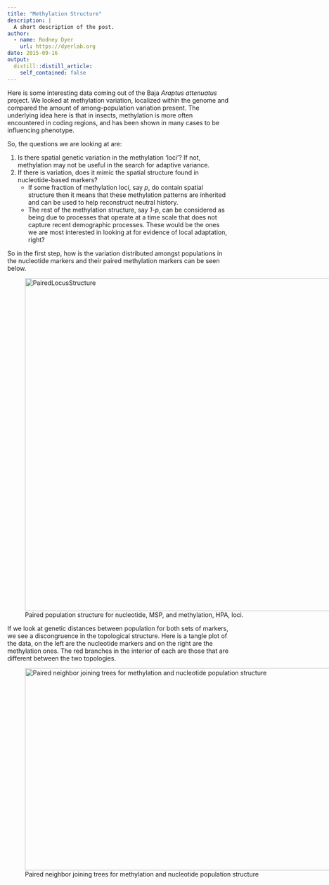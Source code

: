 ```yaml
---
title: "Methylation Structure"
description: |
  A short description of the post.
author:
  - name: Rodney Dyer
    url: https://dyerlab.org
date: 2015-09-16
output:
  distill::distill_article:
    self_contained: false
---
```





Here is some interesting data coming out of the Baja _Araptus attenuatus_ project.  We looked at methylation variation, localized within the genome and compared the amount of among-population variation present.  The underlying idea here is that in insects, methylation is more often encountered in coding regions, and has been shown in many cases to be influencing phenotype.

<!--more-->So, the questions we are looking at are:

  1. Is there spatial genetic variation in the methylation &#8216;loci'?  If not, methylation may not be useful in the search for adaptive variance.
  2. If there is variation, does it mimic the spatial structure found in nucleotide-based markers? 
      * If some fraction of methylation loci, say _p_, do contain spatial structure then it means that these methylation patterns are inherited and can be used to help reconstruct neutral history.
      * The rest of the methylation structure, say _1-p_, can be considered as being due to processes that operate at a time scale that does not capture recent demographic processes.  These would be the ones we are most interested in looking at for evidence of local adaptation, right?

So in the first step, how is the variation distributed amongst populations in the nucleotide markers and their paired methylation markers can be seen below.<figure id="attachment_659" aria-describedby="caption-attachment-659" style="width: 760px" class="wp-caption aligncenter">

<img class="wp-image-659 size-full" src="wp-content/uploads/2015/09/PairedLocusStructure.png" alt="PairedLocusStructure" width="760" height="757" srcset="wp-content/uploads/2015/09/PairedLocusStructure.png 760w, wp-content/uploads/2015/09/PairedLocusStructure-150x150.png 150w, wp-content/uploads/2015/09/PairedLocusStructure-300x300.png 300w" sizes="(max-width: 760px) 100vw, 760px" /> <figcaption id="caption-attachment-659" class="wp-caption-text">Paired population structure for nucleotide, MSP, and methylation, HPA, loci.</figcaption></figure> 

If we look at genetic distances between population for both sets of markers, we see a discongruence in the topological structure.  Here is a tangle plot of the data, on the left are the nucleotide markers and on the right are the methylation ones.  The red branches in the interior of each are those that are different between the two topologies.<figure id="attachment_660" aria-describedby="caption-attachment-660" style="width: 718px" class="wp-caption aligncenter">

<img class="wp-image-660 size-full" src="wp-content/uploads/2015/09/Tanglegram.png" alt="Paired neighbor joining trees for methylation and nucleotide population structure" width="718" height="460" srcset="wp-content/uploads/2015/09/Tanglegram.png 718w, wp-content/uploads/2015/09/Tanglegram-300x192.png 300w" sizes="(max-width: 718px) 100vw, 718px" /> <figcaption id="caption-attachment-660" class="wp-caption-text">Paired neighbor joining trees for methylation and nucleotide population structure</figcaption></figure>
 
 
 
